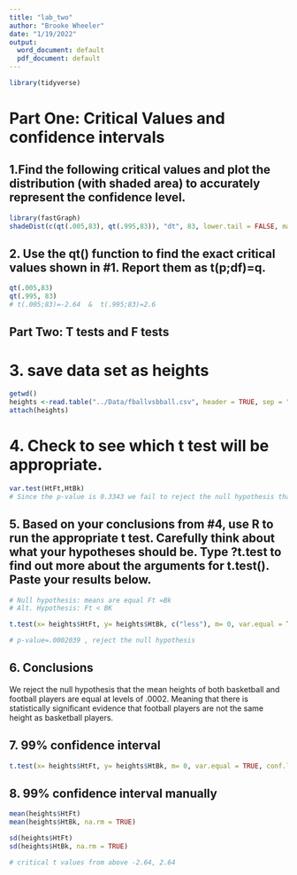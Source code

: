 ```yaml
---
title: "lab_two"
author: "Brooke Wheeler"
date: "1/19/2022"
output:
  word_document: default
  pdf_document: default
---
```

```r
library(tidyverse)
```
# Part One: Critical Values and confidence intervals 


## 1.Find the following critical values and plot the distribution (with shaded area) to accurately represent the confidence level.  
```r
library(fastGraph)
shadeDist(c(qt(.005,83), qt(.995,83)), "dt", 83, lower.tail = FALSE, main = "C=0.99")
```
##  2. 	Use the qt() function to find the exact critical values shown in #1.  Report them as t(p;df)=q.
```r
qt(.005,83)
qt(.995, 83)
# t(.005;83)=-2.64  &  t(.995;83)=2.6

```

## Part Two: T tests and F tests

# 3. save data set as heights 
```r
getwd()
heights <-read.table("../Data/fballvsbball.csv", header = TRUE, sep = ",")
attach(heights)
```
# 4. Check to see which t test will be appropriate.
```r

var.test(HtFt,HtBk)
# Since the p-value is 0.3343 we fail to reject the null hypothesis that the variances are equal. Since 1 falls into the interval we can't conclude there is a statistically sig. difference between the variances. This means that we will use a test test that assumes the variances of the two samples are equal. 
```

## 5.	Based on your conclusions from #4, use R to run the appropriate t test. Carefully think about what your hypotheses should be.  Type ?t.test to find out more about the arguments for t.test().  Paste your results below.
```r
# Null hypothesis: means are equal Ft =Bk
# Alt. Hypothesis: Ft < BK

t.test(x= heights$HtFt, y= heights$HtBk, c("less"), m= 0, var.equal = TRUE)

# p-value=.0002039 , reject the null hypothesis

```
## 6. Conclusions
We reject the null hypothesis that the mean heights of both basketball and football players are equal at levels of .0002. Meaning that there is statistically significant evidence that football players are not the same height as basketball players. 

## 7. 99% confidence interval
```r
t.test(x= heights$HtFt, y= heights$HtBk, m= 0, var.equal = TRUE, conf.level = 0.99)


```

## 8. 99% confidence interval manually

```r
mean(heights$HtFt)
mean(heights$HtBk, na.rm = TRUE)

sd(heights$HtFt)
sd(heights$HtBk, na.rm = TRUE)

# critical t values from above -2.64, 2.64

```







